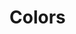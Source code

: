 

<Meta title="Colors" />

# Colors

<ColorPalette>
    <ColorItem title="theme.color.OxfordColorPrimary" subtitle="OxfordColorPrimary" colors={[color.OxfordColorPrimary]} />
    <ColorItem
            title="Brand Colours"
            colors={[
                color.OxfordColorPrimary,
                color.OxfordColorSecondary,
                color.OxfordColorTertiary,
                color.OxfordColorLightPrimary,
            ]}
    />
    <ColorItem
            title="General colours"
            colors={[
                color.OxfordColorDarkBlue,
                color.OxfordColorWashedOutBlue,
                color.OxfordColorCopyrightGrey,
                color.OxfordColorBeigeGrey,
                color.OxfordColorBrownGrey,
            ]}
    />
    <ColorItem
            title="Secondary colours"
            colors={[
                color.OxfordColorFilterFormGreen,
                color.OxfordColorIconBlueGrey,
                color.OxfordColorTeal,
                color.OxfordColorVeryLightBlue,
                color.OxfordColorCookieBar,
                color.OxfordColorBlueGrey,
            ]}
    />
    <ColorItem
            title="Link colours"
            colors={[
                color.OxfordColorLink,
                color.OxfordColorLinkHover,
                color.OxfordColorAltLinkHover,
                color.OxfordColorLinkHeader,
                color.OxfordColorLinkOverlay,
            ]}
    />
    <ColorItem
        title="Shades"
        colors={[
            color.OxfordColorBlack,
            color.OxfordColorOffBlack,
            color.OxfordColorMidGrey,
            color.OxfordColorDarkGrey,
            color.OxfordColorLightGrey,
            color.OxfordColourVLightGrey,
            color.OxfordColorWhite,
        ]}
    />
    <ColorItem
        title="Custom blog colours"
        colors={[
            color.OxfordColorScienceBlog,
            color.OxfordColorScienceBlogButton,
            color.OxfordColorArtsBlog,
            color.OxfordColorArtsBlogButton,
            color.OxfordColorBooksBlog,
            color.OxfordColorBooksBlogButton,
        ]}
    />
    <ColorItem
        title="Graduate country page colours/1"
        colors={[
            color.OxfordColorGraduateLightBlue,
            color.OxfordColorGraduateBlue,
            color.OxfordColorGraduateNavyBlue,
            color.OxfordColorGraduateGreyBlue,
            color.OxfordColorGraduateDarkGreen,
            color.OxfordColorGraduateLightGreen,
        ]}
    />
    <ColorItem
        title="Graduate country page colours/2"
        colors={[
            color.OxfordColorGraduateOrange,
            color.OxfordColorGraduateYellow,
            color.OxfordColorGraduateDarkRed,
            color.OxfordColorGraduateRed,
            color.OxfordColorGraduatePink,
            color.OxfordColorGraduateGrey,
        ]}
    />
    <ColorItem
        title="Error colours"
        colors={[
            color.OxfordColorStatus,
            color.OxfordColorWarning,
            color.OxfordColorError,
            color.OxfordColorErrorLight,
        ]}
    />
    <ColorItem
        title="Social media colours/1"
        colors={[
            color.OxfordColorCherry,
            color.OxfordColorPurple,
            color.OxfordColorRed,
            color.OxfordColorLightBlue,
            color.OxfordColorDeepBlue,
            color.OxfordColorLagoonBlue,
        ]}
    />
    <ColorItem
        title="Social media colours/2"
        colors={[
            color.OxfordColorWeibo,
            color.OxfordColorGreen,
            color.OxfordColorOrange,
            color.OxfordColorGooglePlus,
            color.OxfordColorInstagram,
        ]}
    />
</ColorPalette>
    
